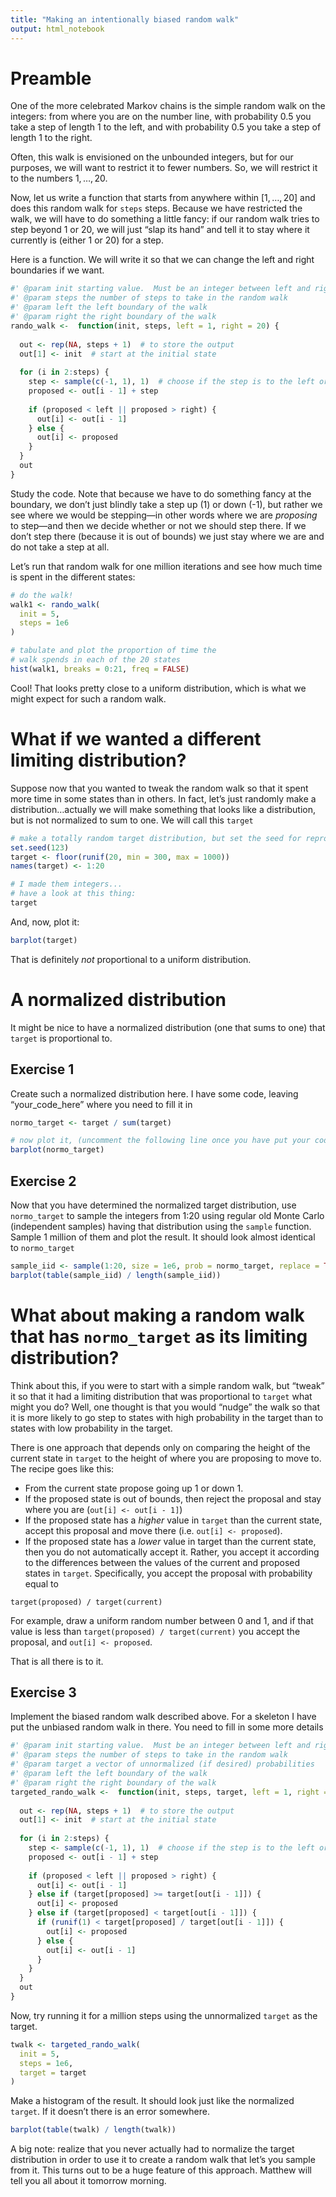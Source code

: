 ```yaml
---
title: "Making an intentionally biased random walk"
output: html_notebook
---
```



# Preamble

One of the more celebrated Markov chains is the simple random walk on the integers:
from where you are on the number line, with probability 0.5 you take a step of length
1 to the left, and with probability 0.5 you take a step of length 1 to the right.

Often, this walk is envisioned on the unbounded integers, but for our purposes,
we will want to restrict it to fewer numbers.  So, we will restrict it to the
numbers $1,\ldots,20$.  

Now, let us write a function that starts from anywhere within $[1,\ldots,20]$
and does this random walk for `steps` steps.  Because we have restricted the
walk, we will have to do something a little fancy: if our random walk tries to
step beyond 1 or 20, we will just "slap its hand" and tell it to stay where it
currently is (either 1 or 20) for a step.

Here is a function.  We will write it so that we can change the left and right
boundaries if we want.
```r
#' @param init starting value.  Must be an integer between left and right inclusive
#' @param steps the number of steps to take in the random walk
#' @param left the left boundary of the walk
#' @param right the right boundary of the walk
rando_walk <-  function(init, steps, left = 1, right = 20) {
  
  out <- rep(NA, steps + 1)  # to store the output
  out[1] <- init  # start at the initial state
  
  for (i in 2:steps) { 
    step <- sample(c(-1, 1), 1)  # choose if the step is to the left or right
    proposed <- out[i - 1] + step
    
    if (proposed < left || proposed > right) {
      out[i] <- out[i - 1]
    } else {
      out[i] <- proposed
    }
  }
  out
}
```

Study the code.  Note that because we have to do something fancy at the boundary,
we don't just blindly take a step up (1) or down (-1), but rather we
see where we would be stepping---in other words where we are _proposing_ to step---and
then we decide whether or not we should step there.  If we don't step there (because
it is out of bounds) we just stay where we are and do not take a step at all.

Let's run that random walk for one million iterations and see how much time
is spent in the different states:
```r
# do the walk!
walk1 <- rando_walk(
  init = 5,
  steps = 1e6
)

# tabulate and plot the proportion of time the
# walk spends in each of the 20 states
hist(walk1, breaks = 0:21, freq = FALSE)
```

Cool! That looks pretty close to a uniform distribution, which is what we might
expect for such a random walk.

# What if we wanted a different limiting distribution?

Suppose now that you wanted to tweak the random walk so that it spent more
time in some states than in others.  In fact, let's just randomly make a distribution...actually
we will make something that looks like a distribution, but is not normalized to sum to one. We will
call this `target`
```r
# make a totally random target distribution, but set the seed for reproducibility
set.seed(123)
target <- floor(runif(20, min = 300, max = 1000))
names(target) <- 1:20

# I made them integers...
# have a look at this thing:
target
```

And, now, plot it:
```r
barplot(target)
```

That is definitely _not_ proportional to a uniform distribution.  

# A normalized distribution

It might be nice to have a normalized distribution (one that sums to one)
that `target` is proportional to.  

## Exercise 1

Create such a normalized distribution here.  I have some code, leaving "your_code_here" where you need to fill it in
```r
normo_target <- target / sum(target) 

# now plot it, (uncomment the following line once you have put your code in)
barplot(normo_target)
```

## Exercise 2

Now that you have determined the normalized target distribution, use `normo_target` to sample the
integers from 1:20 using regular old Monte Carlo (independent samples) having that
distribution using the `sample` function.  Sample 1 million of them and plot the result.
It should look almost identical to `normo_target`

```r
sample_iid <- sample(1:20, size = 1e6, prob = normo_target, replace = TRUE)
barplot(table(sample_iid) / length(sample_iid))
```

# What about making a random walk that has `normo_target` as its limiting distribution?

Think about this, if you were to start with a simple random walk, but "tweak" it so
that it had a limiting distribution that was proportional to `target` what might you do?
Well, one thought is that you would "nudge" the walk so that it is more likely to
go step to states with high probability in the target than to states with low
probability in the target.  

There is one approach that depends only on comparing the height of the current
state in `target` to the height of where you are proposing to move to.  The recipe goes like this:

* From the current state propose going up 1 or down 1.
* If the proposed state is out of bounds, then reject the proposal
and stay where you are (`out[i] <- out[i - 1]`)
* If the proposed state has a _higher_ value in `target` than the current state,
accept this proposal and move there (i.e. `out[i] <- proposed`).
* If the proposed state has a _lower_ value in target than the current state,
then you do not automatically accept it. Rather, you accept it according to 
the differences between the values of the current and proposed states in `target`.
Specifically, you accept the proposal with probability equal to
```
target(proposed) / target(current)
```
For example, draw a uniform random number between 0 and 1, and if that value is
less than `target(proposed) / target(current)` you accept the proposal, 
and `out[i] <- proposed`.

That is all there is to it.  

## Exercise 3

Implement the biased random walk described above.  For a skeleton I have 
put the unbiased random walk in there.  You need to fill in some more details
```r
#' @param init starting value.  Must be an integer between left and right inclusive
#' @param steps the number of steps to take in the random walk
#' @param target a vector of unnormalized (if desired) probabilities
#' @param left the left boundary of the walk
#' @param right the right boundary of the walk
targeted_rando_walk <-  function(init, steps, target, left = 1, right = 20) {
  
  out <- rep(NA, steps + 1)  # to store the output
  out[1] <- init  # start at the initial state
  
  for (i in 2:steps) { 
    step <- sample(c(-1, 1), 1)  # choose if the step is to the left or right
    proposed <- out[i - 1] + step
    
    if (proposed < left || proposed > right) {
      out[i] <- out[i - 1]
    } else if (target[proposed] >= target[out[i - 1]]) {
      out[i] <- proposed
    } else if (target[proposed] < target[out[i - 1]]) {
      if (runif(1) < target[proposed] / target[out[i - 1]]) {
        out[i] <- proposed
      } else {
        out[i] <- out[i - 1]
      }
    }
  }
  out
}
```


Now, try running it for a million steps using the unnormalized `target` as the target.

```r
twalk <- targeted_rando_walk(
  init = 5,
  steps = 1e6,
  target = target
)
```

Make a histogram of the result.  It should look just like the normalized `target`. If it doesn't there is
an error somewhere. 

```r
barplot(table(twalk) / length(twalk))
```

A big note: realize that you never actually had to normalize the target distribution in order
to use it to create a random walk that let's you sample from it.  This turns out to be a huge feature
of this approach.  Matthew will tell you all about it tomorrow morning.

